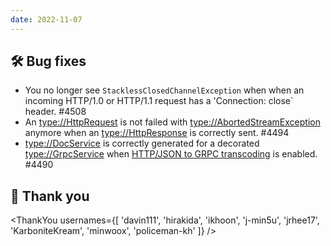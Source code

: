 ```yaml
---
date: 2022-11-07
---
```


## 🛠️ Bug fixes

- You no longer see `StacklessClosedChannelException` when when an incoming HTTP/1.0 or HTTP/1.1 request has
  a 'Connection: close` header. #4508
- An <type://HttpRequest> is not failed with <type://AbortedStreamException> anymore
  when an <type://HttpResponse> is correctly sent. #4494
- <type://DocService> is correctly generated for a decorated <type://GrpcService> when
  [HTTP/JSON to GRPC transcoding](https://cloud.google.com/endpoints/docs/grpc/transcoding) is enabled. #4490

## 🙇 Thank you

<ThankYou usernames={[
  'davin111',
  'hirakida',
  'ikhoon',
  'j-min5u',
  'jrhee17',
  'KarboniteKream',
  'minwoox',
  'policeman-kh'
]} />